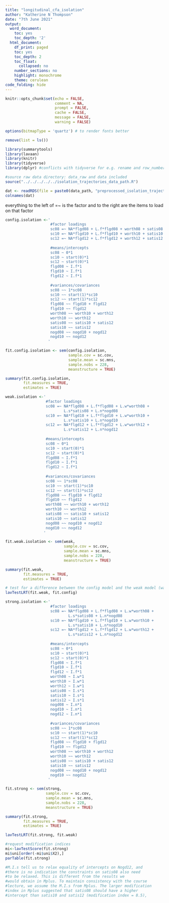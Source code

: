 ```yaml
---
title: "longitudinal_cfa_isolation"
author: "Katherine N Thompson"
date: "7th June 2021"
output:
  word_document:
    toc: yes
    toc_depth: '2'
  html_document:
    df_print: paged
    toc: yes
    toc_depth: 2
    toc_float:
      collapsed: no
    number_sections: no
    highlight: monochrome
    theme: cerulean
code_folding: hide
---
```


```r
knitr::opts_chunk$set(echo = FALSE,
                      comment = NA,
                      prompt = FALSE,
                      cache = FALSE,
                      message = FALSE,
                      warning = FALSE)

options(bitmapType = 'quartz') # to render fonts better
```

```r
remove(list = ls())
```

```r
library(summarytools)
library(lavaan)
library(knitr)
library(tidyverse)
library(dplyr) #conflicts with tidyverse for e.g. rename and row_number
```

```r
#source raw data directory: data_raw and data included
source("../../../../../isolation_trajectories_data_path.R")
```

```r
dat <- readRDS(file = paste0(data_path, "preprocessed_isolation_trajectories_Jan2021_full_sample.rds"))
colnames(dat)
```

everything to the left of =~ is the factor and to the right are the items to load on that factor

```r
config.isolation <-'
                    #factor loadings
                    sc08 =~ NA*flgd08 + L.f*flgd08 + worth08 + satis08 + nogd08
                    sc10 =~ NA*flgd10 + L.f*flgd10 + worth10 + satis10 + nogd10
                    sc12 =~ NA*flgd12 + L.f*flgd12 + worth12 + satis12 + nogd12
          
                    #means/intercepts
                    sc08 ~ 0*1
                    sc10 ~ start(0)*1
                    sc12 ~ start(0)*1
                    flgd08 ~ I.f*1
                    flgd10 ~ I.f*1
                    flgd12 ~ I.f*1
          
                    #variances/covariances
                    sc08 ~~ 1*sc08
                    sc10 ~~ start(1)*sc10
                    sc12 ~~ start(1)*sc12
                    flgd08 ~~ flgd10 + flgd12 
                    flgd10 ~~ flgd12 
                    worth08 ~~ worth10 + worth12 
                    worth10 ~~ worth12 
                    satis08 ~~ satis10 + satis12 
                    satis10 ~~ satis12 
                    nogd08 ~~ nogd10 + nogd12 
                    nogd10 ~~ nogd12 
                   '
```

```r
fit.config.isolation <- sem(config.isolation, 
                            sample.cov = sc.cov, 
                            sample.mean = sc.mns, 
                            sample.nobs = 228, 
                            meanstructure = TRUE)

summary(fit.config.isolation, 
        fit.measures = TRUE, 
        estimates = TRUE)
```

```r
weak.isolation <-'
                  #factor loadings
                  sc08 =~ NA*flgd08 + L.f*flgd08 + L.w*worth08 + 
                          L.s*satis08 + L.n*nogd08
                  sc10 =~ NA*flgd10 + L.f*flgd10 + L.w*worth10 + 
                          L.s*satis10 + L.n*nogd10
                  sc12 =~ NA*flgd12 + L.f*flgd12 + L.w*worth12 + 
                          L.s*satis12 + L.n*nogd12
          
                  #means/intercepts
                  sc08 ~ 0*1
                  sc10 ~ start(0)*1
                  sc12 ~ start(0)*1
                  flgd08 ~ I.f*1
                  flgd10 ~ I.f*1
                  flgd12 ~ I.f*1
          
                  #variances/covariances
                  sc08 ~~ 1*sc08
                  sc10 ~~ start(1)*sc10
                  sc12 ~~ start(1)*sc12
                  flgd08 ~~ flgd10 + flgd12 
                  flgd10 ~~ flgd12 
                  worth08 ~~ worth10 + worth12 
                  worth10 ~~ worth12 
                  satis08 ~~ satis10 + satis12 
                  satis10 ~~ satis12 
                  nogd08 ~~ nogd10 + nogd12 
                  nogd10 ~~ nogd12 
                 '
```

```r
fit.weak.isolation <- sem(weak, 
                          sample.cov = sc.cov, 
                          sample.mean = sc.mns, 
                          sample.nobs = 228, 
                          meanstructure = TRUE)

summary(fit.weak, 
        fit.measures = TRUE, 
        estimates = TRUE)
```

```r
# test for a difference between the config model and the weak model (want it to be non-sig)
lavTestLRT(fit.weak, fit.config)
```

```r
strong.isolation <-'
                    #factor loadings
                    sc08 =~ NA*flgd08 + L.f*flgd08 + L.w*worth08 + 
                            L.s*satis08 + L.n*nogd08
                    sc10 =~ NA*flgd10 + L.f*flgd10 + L.w*worth10 + 
                            L.s*satis10 + L.n*nogd10
                    sc12 =~ NA*flgd12 + L.f*flgd12 + L.w*worth12 + 
                            L.s*satis12 + L.n*nogd12
          
                    #means/intercepts
                    sc08 ~ 0*1
                    sc10 ~ start(0)*1
                    sc12 ~ start(0)*1
                    flgd08 ~ I.f*1
                    flgd10 ~ I.f*1
                    flgd12 ~ I.f*1
                    worth08 ~ I.w*1
                    worth10 ~ I.w*1
                    worth12 ~ I.w*1
                    satis08 ~ I.s*1
                    satis10 ~ I.s*1
                    satis12 ~ I.s*1
                    nogd08 ~ I.n*1
                    nogd10 ~ I.n*1
                    nogd12 ~ I.n*1
          
                    #variances/covariances
                    sc08 ~~ 1*sc08
                    sc10 ~~ start(1)*sc10
                    sc12 ~~ start(1)*sc12
                    flgd08 ~~ flgd10 + flgd12 
                    flgd10 ~~ flgd12 
                    worth08 ~~ worth10 + worth12 
                    worth10 ~~ worth12 
                    satis08 ~~ satis10 + satis12 
                    satis10 ~~ satis12 
                    nogd08 ~~ nogd10 + nogd12 
                    nogd10 ~~ nogd12 
                   '
```

```r
fit.strong <- sem(strong, 
                  sample.cov = sc.cov, 
                  sample.mean = sc.mns, 
                  sample.nobs = 228, 
                  meanstructure = TRUE)

summary(fit.strong, 
        fit.measures = TRUE, 
        estimates = TRUE)
```

```r
lavTestLRT(fit.strong, fit.weak)
```


```r
#request modification indices
mi<-lavTestScore(fit.strong)
mi$uni[order(-mi$uni$X2),]
parTable(fit.strong)

#M.I.s tell us to relax equality of intercepts on Nogd12, and
#there is no indication the constraints on satis08 also need
#to be relaxed. This is different from the results we
#would obtain in Mplus. To maintain consistency with the course
#lecture, we assume the M.I.s from Mplus. The larger modification 
#index in Mplus suggested that satis08 should have a higher 
#intercept than satis10 and satis12 (modification index = 8.5), 
```


















